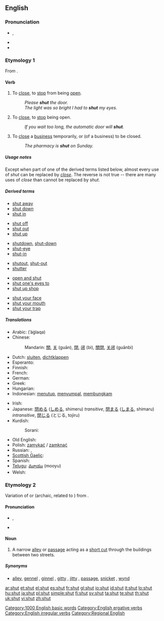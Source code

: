 ==English==

===Pronunciation===
* {{IPA|/ʃʌt/}}, {{SAMPA|/SVt/}}
* {{audio|en-us-shut.ogg|Audio (US)}}
* {{rhymes|ʌt}}

===Etymology 1===
From {{etyl|ang}} {{term|scyttan|lang=ang}}.

====Verb====
{{en-verb|shuts|shutting|shut|shut}}

# {{transitive}} To [[close]], to [[stop]] from being [[open]].
#: ''Please '''shut''' the door.''
#: ''The light was so bright I had to '''shut''' my eyes.''
# {{intransitive}} To [[close]], to [[stop]] being open.
#: ''If you wait too long, the automatic door will '''shut'''.''
# {{transitive|or|intransitive|especially|British}} To [[close]] a [[business]] temporarily, or (of a business) to be closed.
#: ''The pharmacy is '''shut''' on Sunday.''

=====Usage notes=====
Except when part of one of the derived terms listed below, almost every use of ''shut'' can be replaced by ''[[close]]''.  The reverse is not true -- there are many uses of ''close'' than cannot be replaced by ''shut''.

=====Derived terms=====
{{rel-top|phrasal verbs derived from shut}}
* [[shut away]]
* [[shut down]]
* [[shut in]]
{{rel-mid}}
* [[shut off]]
* [[shut out]]
* [[shut up]]
{{rel-bottom}}

{{rel-top|single words and compounds derived from shut}}
* [[shutdown]], [[shut-down]]
* [[shut-eye]]
* [[shut-in]]
{{rel-mid}}
* [[shutout]], [[shut-out]]
* [[shutter]]
{{rel-bottom}}

{{rel-top|idioms derived from shut}}
* [[open and shut]]
* [[shut one's eyes to]]
* [[shut up shop]]
{{rel-mid}}
* [[shut your face]]
* [[shut your mouth]]
* [[shut your trap]]
{{rel-bottom}}

=====Translations=====
{{trans-top|to close}}
* Arabic: {{Arab|[[أغلق]]}} (ʼáġlaqa)
* Chinese:
*: Mandarin: [[關]], [[关]] (guān), [[閉]], [[闭]] (bì), [[關閉]], [[关闭]] (guānbì)
* Dutch: [[sluiten]], [[dichtklappen]]
* Esperanto: {{t+|eo|fermi|xs=Esperanto}}
* Finnish: {{t+|fi|sulkea}}
* French: {{t+|fr|fermer}}
* German: {{t+|de|schließen}}
* Greek: {{t+|el|κλείνω|tr=kleino|sc=Grek}}
* Hungarian: {{t-|hu|becsuk}}
* Indonesian: [[tutup|menutup]], [[sumpal|menyumpal]], [[bungkam|membungkam]]
{{trans-mid}}
* Irish: {{t-|ga|dún|xs=Irish}}
* Japanese: [[閉める]] ([[しめる]], shimeru) ''transitive'', [[閉まる]] ([[しまる]], shimaru) ''intransitive'', [[閉じる]] (とじる, tojiru)
* Kurdish:
*: Sorani: {{t|ku|داخستن|tr=daxistin|sc=ku-Arab}}
* Old English: {{t-|ang|scyttan|xs=Old English}}
* Polish: [[zamykać]] / [[zamknąć]]
* Russian: {{t+|ru|закрывать|tr=zakryvát'|sc=Cyrl}} {{impf}}, {{t+|ru|закрыть|tr=zakrýt'|sc=Cyrl}} {{pf}}
* [[Scottish Gaelic]]: {{t-|gd|dùin|xs=Scottish Gaelic}}
* Spanish: {{t+|es|cerrar}}
* [[Telugu]]: [[మూయు]] (mooyu)
* Welsh: {{t-|cy|cau|xs=Welsh}}
{{trans-bottom}}

===Etymology 2===
Variation of {{term|chute}} or {{term|shute}} (archaic, related to {{term|shoot}}) from {{etyl|ang}} {{term|sceotan|scēotan|lang=ang}}.

====Pronunciation====
* {{IPA|/ʃʌt/}}, {{SAMPA|/SVt/}}
* {{rhymes|ʌt}}

====Noun====
{{en-noun}}

# {{British|Shropshire|_|dialect}} A narrow [[alleyway|alley]] or [[passageway|passage]] acting as a [[short cut]] through the buildings between two streets.

=====Synonyms=====
* {{sense|alleyway}} [[alley]], [[gennel]] {{qualifier|Northern Ireland}}, [[ginnel]] {{qualifier|Yorkshire and Lancashire}}, [[gitty]] {{qualifier|East Midlands}}, [[jitty]] {{qualifier|Midlands}}, [[passage]], [[snicket]] {{qualifier|Northern England}}, [[wynd]] {{qualifier|Scotland}}

[[Category:1000 English basic words]]
[[Category:English ergative verbs]]
[[Category:English irregular verbs]]
[[Category:Regional English]]

[[ar:shut]]
[[et:shut]]
[[el:shut]]
[[es:shut]]
[[fr:shut]]
[[gl:shut]]
[[io:shut]]
[[id:shut]]
[[it:shut]]
[[lo:shut]]
[[hu:shut]]
[[ja:shut]]
[[pl:shut]]
[[simple:shut]]
[[fi:shut]]
[[sv:shut]]
[[ta:shut]]
[[te:shut]]
[[th:shut]]
[[uk:shut]]
[[vi:shut]]
[[zh:shut]]